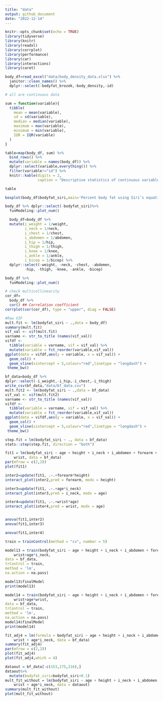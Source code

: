 ```yaml
---
title: "data"
output: github_document
date: "2022-12-14"
---
```


```r
knitr::opts_chunk$set(echo = TRUE)
library(tidyverse)
library(knitr)
library(readxl)
library(corrplot)
library(performance)
library(car)
library(interactions)
library(caret)
```


```r
body_df=read_excel("data/body_density_data.xlsx") %>%
  janitor::clean_names() %>%
  dplyr::select(-bodyfat_brozek,-body_density,-id)
```

```r
# all are continuous data

sum = function(variable){
  tibble(
    mean = mean(variable),
    sd = sd(variable),
    median = median(variable),
    maximum = max(variable),
    minimum = min(variable),
    IQR = IQR(variable)
  )
}

table=map(body_df, sum) %>% 
  bind_rows() %>% 
  mutate(variable = names(body_df)) %>% 
  dplyr::select(variable,everything()) %>% 
  filter(variable!="id") %>%
  knitr::kable(digits = 2, 
               caption = "Descriptive statistics of continuous variables") 

table
```


```r
boxplot(body_df$bodyfat_siri,main='Percent body fat using Siri’s equation')

```

```r
body_df %>% dplyr::select(-bodyfat_siri)%>%
  funModeling::plot_num()
```

```r
  body_df=body_df %>%
  mutate(i_weight = 1/weight,
         i_neck = 1/neck,
         i_chest = 1/chest,
         i_abdomen = 1/abdomen,
         i_hip = 1/hip,
         i_thigh = 1/thigh,
         i_knee = 1/knee,
         i_ankle = 1/ankle,
         i_bicep = 1/bicep) %>%
  dplyr::select(-weight, -neck, -chest, -abdomen,
         -hip, -thigh, -knee, -ankle, -bicep)
```

```r
body_df %>%
  funModeling::plot_num()


```

```r
# check multicollinearity
cor_df=
  body_df %>%
  cor() ## Correlation coefficient
corrplot(cor(cor_df), type = "upper", diag = FALSE)

```

```r

#Raw VIF
mult.fit <- lm(bodyfat_siri ~ .,data = body_df)
summary(mult.fit)
vif_val <- vif(mult.fit)
varname <- str_to_title (names(vif_val))
vifdf <- 
  tibble(variable = varname, vif = vif_val) %>%
  mutate(variable = fct_reorder(variable,vif_val))
ggplot(data = vifdf,aes(y = variable, x = vif_val)) +
  geom_col() +
  geom_vline(xintercept = 5,colour="red",linetype = "longdash") +
 theme_bw()

```


```r
bf_data=body_df %>%
dplyr::select(-i_weight,-i_hip,-i_chest,-i_thigh) 
write_csv(bf_data,"data/bf_data.csv")
mult.fit2 <- lm(bodyfat_siri ~ .,data = bf_data)
vif_val <- vif(mult.fit2)
varname <- str_to_title (names(vif_val))
vifdf <- 
  tibble(variable = varname, vif = vif_val) %>%
  mutate(variable = fct_reorder(variable,vif_val))
ggplot(data = vifdf,aes(y = variable, x = vif_val)) +
  geom_col() +
  geom_vline(xintercept = 5,colour="red",linetype = "longdash") +
 theme_bw()
```

```r
step.fit = lm(bodyfat_siri ~ ., data = bf_data)
stats::step(step.fit, direction = "both")
```

```r
fit1 = lm(bodyfat_siri ~ age + height + i_neck + i_abdomen + forearm + 
    wrist, data = bf_data)
par(mfrow = c(2,2))
plot(fit1)
```

```r

inter2=update(fit1, .~.+forearm*height)
interact_plot(inter2,pred = forearm, modx = height) 

inter3=update(fit1, .~.+age*i_neck)
interact_plot(inter3,pred = i_neck, modx = age) 

inter4=update(fit1, .~.+wrist*age)
interact_plot(inter4,pred = wrist, modx = age) 


anova(fit1,inter2)
anova(fit1,inter3)

anova(fit1,inter4)


```

```r
train = trainControl(method = "cv", number = 5)

model13 = train(bodyfat_siri ~ age + height + i_neck + i_abdomen + forearm + 
    wrist+age*i_neck,
data = bf_data,
trControl = train,
method = 'lm',
na.action = na.pass)

model13$finalModel
print(model13)

model14 = train(bodyfat_siri ~ age + height + i_neck + i_abdomen + forearm + 
    wrist+age*wrist,
data = bf_data,
trControl = train,
method = 'lm',
na.action = na.pass)
model14$finalModel
print(model14)
```

```r
fit_adj4 = lm(formula = bodyfat_siri ~ age + height + i_neck + i_abdomen + forearm + 
    wrist + age*i_neck, data = bf_data)
summary(fit_adj4)
par(mfrow = c(2,2))
plot(fit_adj4)
plot(fit_adj4,which = 4)

dataout = bf_data[-c(153,175,216),]
dataout%>%
  mutate(bodyfat_siri=bodyfat_siri+0.1)
mult_fit_without = lm(bodyfat_siri ~ age + height + i_neck + i_abdomen + forearm + 
    wrist + age*i_neck, data = dataout)
summary(mult_fit_without)
plot(mult_fit_without)

```


